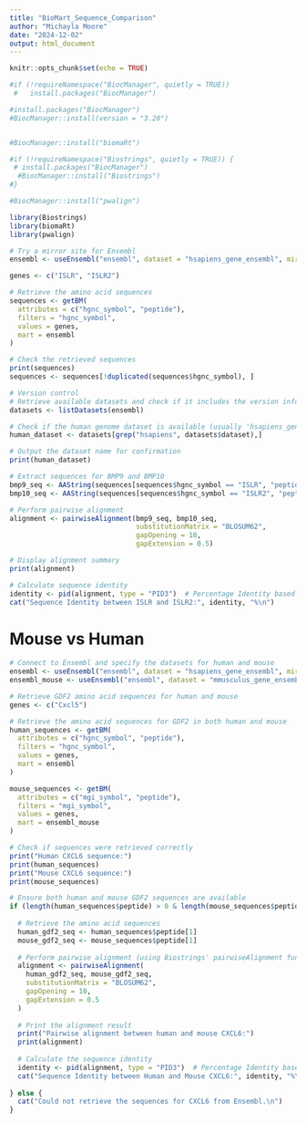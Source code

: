 ---
title: "BioMart_Sequence_Comparison"
author: "Michayla Moore"
date: "2024-12-02"
output: html_document
---

```{r setup, include=FALSE}
knitr::opts_chunk$set(echo = TRUE)
```

```{r}
#if (!requireNamespace("BiocManager", quietly = TRUE))
 #   install.packages("BiocManager")

#install.packages("BiocManager")
#BiocManager::install(version = "3.20")


#BiocManager::install("biomaRt")

#if (!requireNamespace("Biostrings", quietly = TRUE)) {
 # install.packages("BiocManager")
  #BiocManager::install("Biostrings")
#}

#BiocManager::install("pwalign")

library(Biostrings)
library(biomaRt)
library(pwalign)
```

```{r}
# Try a mirror site for Ensembl
ensembl <- useEnsembl("ensembl", dataset = "hsapiens_gene_ensembl", mirror = "us")  # Change "us" to "asia" or "useast" if needed

genes <- c("ISLR", "ISLR2")

# Retrieve the amino acid sequences 
sequences <- getBM(
  attributes = c("hgnc_symbol", "peptide"),
  filters = "hgnc_symbol",
  values = genes,
  mart = ensembl
)

# Check the retrieved sequences
print(sequences)
sequences <- sequences[!duplicated(sequences$hgnc_symbol), ]
```

```{r}
# Version control
# Retrieve available datasets and check if it includes the version information
datasets <- listDatasets(ensembl)

# Check if the human genome dataset is available (usually 'hsapiens_gene_ensembl')
human_dataset <- datasets[grep("hsapiens", datasets$dataset),]

# Output the dataset name for confirmation
print(human_dataset)
```


```{r}
# Extract sequences for BMP9 and BMP10
bmp9_seq <- AAString(sequences[sequences$hgnc_symbol == "ISLR", "peptide"])
bmp10_seq <- AAString(sequences[sequences$hgnc_symbol == "ISLR2", "peptide"])

# Perform pairwise alignment
alignment <- pairwiseAlignment(bmp9_seq, bmp10_seq, 
                               substitutionMatrix = "BLOSUM62", 
                               gapOpening = 10, 
                               gapExtension = 0.5)

# Display alignment summary
print(alignment)

# Calculate sequence identity
identity <- pid(alignment, type = "PID3")  # Percentage Identity based on alignment
cat("Sequence Identity between ISLR and ISLR2:", identity, "%\n")
```


# Mouse vs Human
```{r}
# Connect to Ensembl and specify the datasets for human and mouse
ensembl <- useEnsembl("ensembl", dataset = "hsapiens_gene_ensembl", mirror = "us")
ensembl_mouse <- useEnsembl("ensembl", dataset = "mmusculus_gene_ensembl", mirror = "us")

# Retrieve GDF2 amino acid sequences for human and mouse
genes <- c("Cxcl5")

# Retrieve the amino acid sequences for GDF2 in both human and mouse
human_sequences <- getBM(
  attributes = c("hgnc_symbol", "peptide"),
  filters = "hgnc_symbol",
  values = genes,
  mart = ensembl
)

mouse_sequences <- getBM(
  attributes = c("mgi_symbol", "peptide"),
  filters = "mgi_symbol",
  values = genes,
  mart = ensembl_mouse
)

# Check if sequences were retrieved correctly
print("Human CXCL6 sequence:")
print(human_sequences)
print("Mouse CXCL6 sequence:")
print(mouse_sequences)

# Ensure both human and mouse GDF2 sequences are available
if (length(human_sequences$peptide) > 0 & length(mouse_sequences$peptide) > 0) {
  
  # Retrieve the amino acid sequences
  human_gdf2_seq <- human_sequences$peptide[1]
  mouse_gdf2_seq <- mouse_sequences$peptide[1]
  
  # Perform pairwise alignment (using Biostrings' pairwiseAlignment function)
  alignment <- pairwiseAlignment(
    human_gdf2_seq, mouse_gdf2_seq,
    substitutionMatrix = "BLOSUM62",
    gapOpening = 10,
    gapExtension = 0.5
  )
  
  # Print the alignment result
  print("Pairwise alignment between human and mouse CXCL6:")
  print(alignment)
  
  # Calculate the sequence identity
  identity <- pid(alignment, type = "PID3")  # Percentage Identity based on alignment
  cat("Sequence Identity between Human and Mouse CXCL6:", identity, "%\n")
  
} else {
  cat("Could not retrieve the sequences for CXCL6 from Ensembl.\n")
}

```


